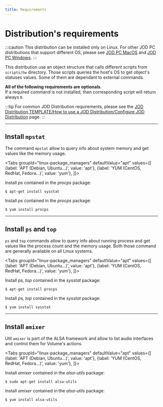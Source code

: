 ```yaml
---
title: Requirements
---
```

# Distribution's requirements


:::caution
This distribution can be installed only on Linux. For other JOD PC distributions that support different OS, please see [JOD PC MacOS](/docs/references/jod_dists/jod_pc_mac/) and [JOD PC Windows](/docs/references/jod_dists/jod_pc_win/).
:::

This distribution use an object structure that calls different scripts from ```scripts/hw``` directory.
Those scripts queries the host's OS to get object's statuses values. Some of them are dependant to external commands.

**All of the following requirements are optionals**.<br/>
If a required command is not installed, then corresponding script will return always ```0```.

:::tip
For common JOD Distribution requirements, please see the [JOD Distribution TEMPLATE/How to use a JOD Distribution/Configure JOD Distribution](/docs/references/tools/jod_dist_template/how_to_use_a_jod_distribution/requirements) page.
:::

---

## Install ```mpstat```

The command ```mpstat``` allow to query info about system memory and get values like the memory usage.

<Tabs
  groupId="linux-package_managers"
  defaultValue="apt"
  values={[
    {label: 'APT (Debian, Ubuntu...)', value: 'apt'},
    {label: 'YUM (CentOS, RedHat, Fedora...)', value: 'yum'},
  ]}>
  <TabItem value="apt">
    <p>Install <i>ps</i> contained in the <i>procps</i> package:</p>

```shell
$ apt-get install sysstat
```

  </TabItem>
  <TabItem value="yum">
    <p>Install <i>ps</i> contained in the <i>procps</i> package:</p>

```shell
$ yum install procps
```

  </TabItem>
</Tabs>

---

## Install ```ps``` and ```top```

```ps``` and ```top``` commands allow to query info about running process and get values like the process count and the memory usage.
Both those command are generally available on all Linux systems.

<Tabs
  groupId="linux-package_managers"
  defaultValue="apt"
  values={[
    {label: 'APT (Debian, Ubuntu...)', value: 'apt'},
    {label: 'YUM (CentOS, RedHat, Fedora...)', value: 'yum'},
  ]}>
  <TabItem value="apt">
    <p>Install <i>ps, top</i> contained in the <i>sysstat</i> package:</p>

```shell
$ apt-get install procps
```

  </TabItem>
  <TabItem value="yum">
    <p>Install <i>ps, top</i> contained in the <i>sysstat</i> package:</p>

```shell
$ yum install sysstat
```

  </TabItem>
</Tabs>

---

## Install ```amixer```

Util ```amixer``` is part of the ALSA framework and allow to list audio interfaces and control them for Volume's actions.

<Tabs
  groupId="linux-package_managers"
  defaultValue="apt"
  values={[
    {label: 'APT (Debian, Ubuntu...)', value: 'apt'},
    {label: 'YUM (CentOS, RedHat, Fedora...)', value: 'yum'},
  ]}>
  <TabItem value="apt">
    <p>Install <i>amixer</i> contained in the <i>alsa-utils</i> package:</p>

```shell
$ sudo apt-get install alsa-utils
```

  </TabItem>
  <TabItem value="yum">
    <p>Install <i>amixer</i> contained in the <i>alsa-utils</i> package:</p>

```shell
$ yum install alsa-utils
```

  </TabItem>
</Tabs>
